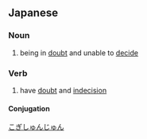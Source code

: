 ==Japanese==
{{ja-kanjitab|こ|ぎ|しゅん|じゅん|yomi=o}}

===Noun===
{{ja-noun|こぎしゅんじゅん}}

# being in [[doubt]] and unable to [[decide]]

===Verb===
{{ja-verb-suru|こぎしゅんじゅん}}

# have [[doubt]] and [[indecision]]

====Conjugation====
{{ja-suru|しゅんじゅん}}

[[Category:Yojijukugo|こぎしゅんじゅん]]